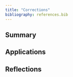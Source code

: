 ```yaml
---
title: "Corrections"
bibliography: references.bib
---
```


## Summary

## Applications

## Reflections